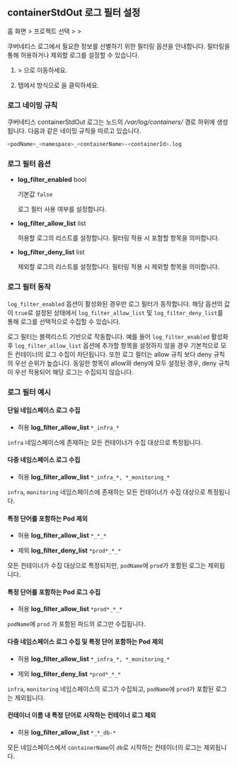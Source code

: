 ## containerStdOut 로그 필터 설정

홈 화면 &gt; 프로젝트 선택 &gt; <Cmdname sid="side_management" className="uitext" /> &gt; <Cmdname sid="side_agentSetting" className="uitext" />

쿠버네티스 로그에서 필요한 정보를 선별하기 위한 필터링 옵션을 안내합니다. 필터링을 통해 허용하거나 제외할 로그를 설정할 수 있습니다. 

1. <Cmdname sid="side_management" className="uitext" /> &gt; <Cmdname sid="side_agentSetting" className="uitext" />으로 이동하세요.

2. <Cmdname sid="project_default" className="uitext" /> 탭에서 <Cmdname sid="write_options" className="uitext" /> 방식으로 <Cmdname sid="direct_input" className="uitext" />을 클릭하세요.

  <ImgLang img='k8s-log-filter-settings.png' desc='쿠버네티스 로그 필터 설정' />

### 로그 네이밍 규칙 

쿠버네티스 containerStdOut 로그는 노드의 */var/log/containers/* 경로 하위에 생성됩니다. 다음과 같은 네이밍 규칙을 따르고 있습니다.

```bash
<podName>_<namespace>_<containerName>-<containerId>.log
```

### 로그 필터 옵션 

* **log_filter_enabled** <span class='type'>bool</span>

  기본값 `false`

  로그 필터 사용 여부를 설정합니다. 

* **log_filter_allow_list** <span class='type'>list</span>

  허용할 로그의 리스트를 설정합니다. 필터링 적용 시 포함할 항목을 의미합니다. 

* **log_filter_deny_list** <span class='type'>list</span>

  제외할 로그의 리스트를 설정합니다. 필터링 적용 시 제외할 항목을 의미합니다. 

### 로그 필터 동작 

`log_filter_enabled` 옵션이 활성화된 경우만 로그 필터가 동작합니다. 해당 옵션의 값이 `true`로 설정된 상태에서 `log_filter_allow_list` 및 `log_filter_deny_list`를 통해 로그를 선택적으로 수집할 수 있습니다. 

로그 필터는 블랙리스트 기반으로 작동합니다. 예를 들어 `log_filter_enabled` 활성화 후 `log_filter_allow_list` 옵션에 추가할 항목을 설정하지 않을 경우 기본적으로 모든 컨테이너의 로그 수집이 차단됩니다. 또한 로그 필터는 allow 규칙 보다 deny 규칙의 우선 순위가 높습니다. 동일한 항목이 allow와 deny에 모두 설정된 경우, deny 규칙이 우선 적용되어 해당 로그는 수집되지 않습니다.

### 로그 필터 예시 

#### 단일 네임스페이스 로그 수집

* 허용 **log_filter_allow_list** `*_infra_*`

`infra` 네임스페이스에 존재하는 모든 컨테이너가 수집 대상으로 특정됩니다.

#### 다중 네임스페이스 로그 수집 

* 허용 **log_filter_allow_list** `*_infra_*, *_monitoring_*`

`infra`, `monitoring` 네임스페이스에 존재하는 모든 컨테이너가 수집 대상으로 특정됩니다.

#### 특정 단어를 포함하는 Pod 제외 

* 허용 **log_filter_allow_list** `*_*_*`

* 제외 **log_filter_deny_list** `*prod*_*_*`

모든 컨테이너가 수집 대상으로 특정되지만, `podName`에 `prod`가 포함된 로그는 제외됩니다.

#### 특정 단어를 포함하는 Pod 로그 수집 

* 허용 **log_filter_allow_list** `*prod*_*_*`

`podName`에 `prod` 가 포함된 파드의 로그만 수집됩니다.

#### 다중 네임스페이스 로그 수집 및 특정 단어 포함하는 Pod 제외

* 허용 **log_filter_allow_list** `*_infra_*, *_monitoring_*`

* 제외 **log_filter_deny_list** `*prod*_*_*`

`infra`, `monitoring` 네임스페이스의 로그가 수집되고, `podName`에 `prod`가 포함된 로그는 제외됩니다.

#### 컨테이너 이름 내 특정 단어로 시작하는 컨테이너 로그 제외 

* 허용 **log_filter_allow_list** `*_*_db-*`

모든 네임스페이스에서 `containerName`이 `db`로 시작하는 컨테이너의 로그는 제외됩니다.










